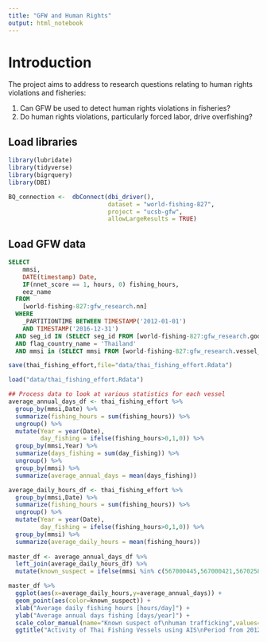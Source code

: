 ```yaml
---
title: "GFW and Human Rights"
output: html_notebook
---
```

# Introduction
The project aims to address to research questions relating to human rights violations and fisheries:  

1. Can GFW be used to detect human rights violations in fisheries?
2. Do human rights violations, particularly forced labor, drive overfishing?

## Load libraries

```r
library(lubridate)
library(tidyverse)
library(bigrquery)
library(DBI)
```

```r
BQ_connection <-  dbConnect(dbi_driver(), 
                            dataset = "world-fishing-827", 
                            project = "ucsb-gfw", 
                            allowLargeResults = TRUE)
```

## Load GFW data
```sql
SELECT
    mmsi, 
    DATE(timestamp) Date, 
    IF(nnet_score == 1, hours, 0) fishing_hours,
    eez_name
  FROM
    [world-fishing-827:gfw_research.nn]
  WHERE
    _PARTITIONTIME BETWEEN TIMESTAMP('2012-01-01')
    AND TIMESTAMP('2016-12-31')
  AND seg_id IN (SELECT seg_id FROM [world-fishing-827:gfw_research.good_segments])
  AND flag_country_name = 'Thailand'
  AND mmsi in (SELECT mmsi FROM [world-fishing-827:gfw_research.vessel_info] where on_fishing_list_nn)
```
```r
save(thai_fishing_effort,file="data/thai_fishing_effort.Rdata")
```

```r
load("data/thai_fishing_effort.Rdata")
```

```r
## Process data to look at various statistics for each vessel
average_annual_days_df <- thai_fishing_effort %>%
  group_by(mmsi,Date) %>%
  summarize(fishing_hours = sum(fishing_hours)) %>%
  ungroup() %>%
  mutate(Year = year(Date),
         day_fishing = ifelse(fishing_hours>0,1,0)) %>%
  group_by(mmsi,Year) %>%
  summarize(days_fishing = sum(day_fishing)) %>%
  ungroup() %>%
  group_by(mmsi) %>%
  summarize(average_annual_days = mean(days_fishing))

average_daily_hours_df <- thai_fishing_effort %>%
  group_by(mmsi,Date) %>%
  summarize(fishing_hours = sum(fishing_hours)) %>%
  ungroup() %>%
  mutate(Year = year(Date),
         day_fishing = ifelse(fishing_hours>0,1,0)) %>%
  group_by(mmsi) %>%
  summarize(average_daily_hours = mean(fishing_hours))
  
master_df <- average_annual_days_df %>%
  left_join(average_daily_hours_df) %>%
  mutate(known_suspect = ifelse(mmsi %in% c(567000445,567000421,567025800),TRUE,FALSE))
```

```r
master_df %>%
  ggplot(aes(x=average_daily_hours,y=average_annual_days)) +
  geom_point(aes(color=known_suspect)) +
  xlab("Average daily fishing hours [hours/day]") +
  ylab("Average annual days fishing [days/year]") +
  scale_color_manual(name="Known suspect of\nhuman trafficking",values=c("gray", "red")) +
  ggtitle("Activity of Thai Fishing Vessels using AIS\nPeriod from 2012-2016\nDate source: Global Fishing Watch")
```
